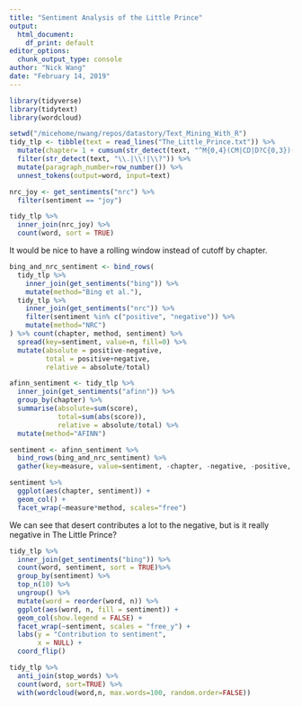 ```yaml
---
title: "Sentiment Analysis of the Little Prince"
output: 
  html_document: 
    df_print: default
editor_options: 
  chunk_output_type: console
author: "Nick Wang"
date: "February 14, 2019"
---
```


```r
library(tidyverse)
library(tidytext)
library(wordcloud)
```

```r
setwd("/micehome/nwang/repos/datastory/Text_Mining_With_R")
tidy_tlp <- tibble(text = read_lines("The_Little_Prince.txt")) %>%
  mutate(chapter= 1 + cumsum(str_detect(text, "^M{0,4}(CM|CD|D?C{0,3})(XC|XL|L?X{0,3})(IX|IV|V?I{0,3})$"))) %>%
  filter(str_detect(text, "\\.|\\!|\\?")) %>%
  mutate(paragraph_number=row_number()) %>%
  unnest_tokens(output=word, input=text)
```

```r
nrc_joy <- get_sentiments("nrc") %>% 
  filter(sentiment == "joy")

tidy_tlp %>%
  inner_join(nrc_joy) %>%
  count(word, sort = TRUE)
```

It would be nice to have a rolling window instead of cutoff by chapter.
```r
bing_and_nrc_sentiment <- bind_rows(
  tidy_tlp %>%
    inner_join(get_sentiments("bing")) %>%
    mutate(method="Bing et al."),
  tidy_tlp %>%
    inner_join(get_sentiments("nrc")) %>%
    filter(sentiment %in% c("positive", "negative")) %>%
    mutate(method="NRC")
) %>% count(chapter, method, sentiment) %>%
  spread(key=sentiment, value=n, fill=0) %>%
  mutate(absolute = positive-negative,
         total = positive+negative,
         relative = absolute/total)

afinn_sentiment <- tidy_tlp %>%
  inner_join(get_sentiments("afinn")) %>%
  group_by(chapter) %>%
  summarise(absolute=sum(score),
            total=sum(abs(score)),
            relative = absolute/total) %>%
  mutate(method="AFINN")

sentiment <- afinn_sentiment %>%
  bind_rows(bing_and_nrc_sentiment) %>%
  gather(key=measure, value=sentiment, -chapter, -negative, -positive, -method, -total)

sentiment %>%
  ggplot(aes(chapter, sentiment)) +
  geom_col() +
  facet_wrap(~measure*method, scales="free")
```

We can see that desert contributes a lot to the negative, but is it really negative in The Little Prince?
```r
tidy_tlp %>%
  inner_join(get_sentiments("bing")) %>%
  count(word, sentiment, sort = TRUE)%>%
  group_by(sentiment) %>%
  top_n(10) %>%
  ungroup() %>%
  mutate(word = reorder(word, n)) %>%
  ggplot(aes(word, n, fill = sentiment)) +
  geom_col(show.legend = FALSE) +
  facet_wrap(~sentiment, scales = "free_y") +
  labs(y = "Contribution to sentiment",
       x = NULL) +
  coord_flip()
```

```r
tidy_tlp %>%
  anti_join(stop_words) %>%
  count(word, sort=TRUE) %>%
  with(wordcloud(word,n, max.words=100, random.order=FALSE))
```


